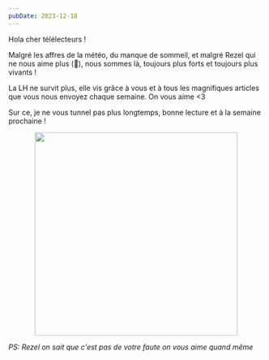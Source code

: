 ```yaml
---
pubDate: 2023-12-18
---
```



Hola cher télélecteurs !  

Malgré les affres de la météo, du manque de sommeil, et malgré Rezel qui ne nous aime plus (🥺), nous sommes là, toujours plus forts et toujours plus vivants !

La LH ne survit plus, elle vis grâce à vous et à tous les magnifiques articles que vous nous envoyez chaque semaine. On vous aime \<3

Sur ce, je ne vous tunnel pas plus longtemps, bonne lecture et à la semaine prochaine !

<center>
<img src={Rezel.src} width="400"/>
</center>

<i> PS: Rezel on sait que c'est pas de votre faute on vous aime quand même </i>